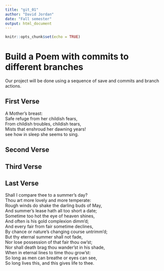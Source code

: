 ```yaml
---
title: "git_01"
author: "David Jordan"
date: "Fall semester"
output: html_document
---
```


```r
knitr::opts_chunk$set(echo = TRUE)
```
# Build a Poem with commits to different branches
Our project will be done using a sequence of save and commits and branch actions.
<!-- Do not modify or change any text in "!--" bracketed areas such as this --- these are instructions to
you, if you change any of this the git program will notice it and compromise your git merging strategy !-->

## First Verse 
<!--Put the first five lines of a poem by Lewis Carrol in this section!-->
A Mother’s breast:   
Safe refuge from her childish fears,  
From childish troubles, childish tears,  
Mists that enshroud her dawning years!  
see how in sleep she seems to sing. 

## Second Verse
<!--Put the first five lines of a poem by Robert Frost here!-->

## Third Verse
<!--Put the first two verses of The Walrus and the Carpenter here!-->

## Last Verse
<!--Put a short poem you created using chatGPT of 20 to 30 lines,here!-->
Shall I compare thee to a summer’s day?   
Thou art more lovely and more temperate:   
Rough winds do shake the darling buds of May,   
And summer’s lease hath all too short a date;   
Sometime too hot the eye of heaven shines,   
And often is his gold complexion dimm’d;   
And every fair from fair sometime declines,   
By chance or nature’s changing course untrimm’d;   
But thy eternal summer shall not fade,   
Nor lose possession of that fair thou ow’st;   
Nor shall death brag thou wander’st in his shade,   
When in eternal lines to time thou grow’st:   
So long as men can breathe or eyes can see,   
So long lives this, and this gives life to thee.   
   